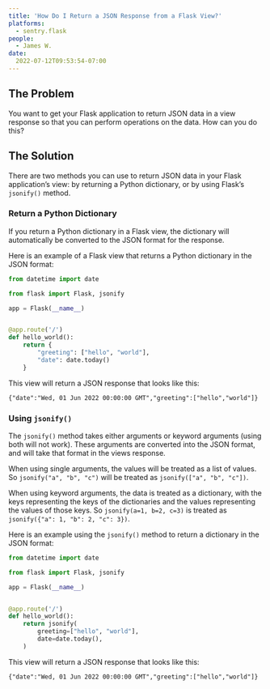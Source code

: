 ```yaml
---
title: 'How Do I Return a JSON Response from a Flask View?'
platforms:
  - sentry.flask
people:
  - James W.
date:
  2022-07-12T09:53:54-07:00
---
```


## The Problem

You want to get your Flask application to return JSON data in a view response so that you can perform operations on the data. How can you do this?

## The Solution

There are two methods you can use to return JSON data in your Flask application’s view: by returning a Python dictionary, or by using Flask’s `jsonify()` method.


### Return a Python Dictionary

If you return a Python dictionary in a Flask view, the dictionary will automatically be converted to the JSON format for the response.

Here is an example of a Flask view that returns a Python dictionary in the JSON format:

```python
from datetime import date

from flask import Flask, jsonify

app = Flask(__name__)


@app.route('/')
def hello_world():
    return {
        "greeting": ["hello", "world"],
        "date": date.today()
    }
```

This view will return a JSON response that looks like this:

```
{"date":"Wed, 01 Jun 2022 00:00:00 GMT","greeting":["hello","world"]}
```

### Using `jsonify()`

The `jsonify()` method takes either arguments or keyword arguments (using both will not work). These arguments are converted into the JSON format, and will take that format in the views response.

When using single arguments, the values will be treated as a list of values. So `jsonify("a", "b", "c")` will be treated as `jsonify(["a", "b", "c"])`.

When using keyword arguments, the data is treated as a dictionary, with the keys representing the keys of the dictionaries and the values representing the values of those keys. So `jsonify(a=1, b=2, c=3)` is treated as `jsonify({"a": 1, "b": 2, "c": 3})`.

Here is an example using the `jsonify()` method to return a dictionary in the JSON format:

```python
from datetime import date

from flask import Flask, jsonify

app = Flask(__name__)


@app.route('/')
def hello_world():
    return jsonify(
        greeting=["hello", "world"],
        date=date.today(),
    )

```

This view will return a JSON response that looks like this:

```
{"date":"Wed, 01 Jun 2022 00:00:00 GMT","greeting":["hello","world"]}
```
